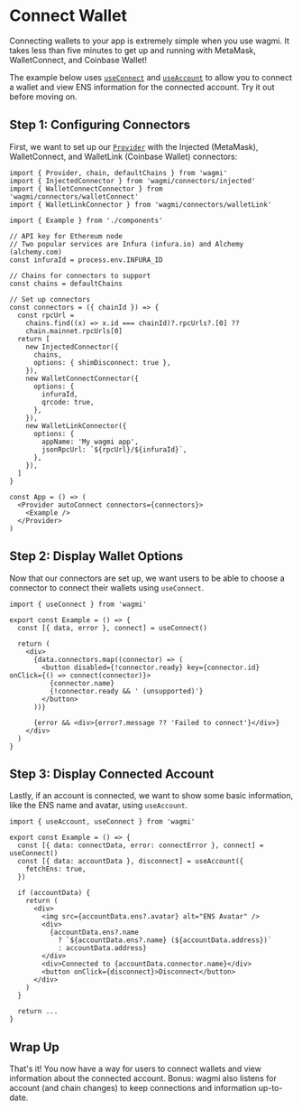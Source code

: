 
# Connect Wallet

Connecting wallets to your app is extremely simple when you use wagmi. It takes less than five minutes to get up and running with MetaMask, WalletConnect, and Coinbase Wallet!

The example below uses [`useConnect`](/docs/hooks/useConnect) and [`useAccount`](/docs/hooks/useAccount) to allow you to connect a wallet and view ENS information for the connected account. Try it out before moving on.

<ConnectWallet />

## Step 1: Configuring Connectors

First, we want to set up our [`Provider`](/docs/provider) with the Injected (MetaMask), WalletConnect, and WalletLink (Coinbase Wallet) connectors:

```tsx
import { Provider, chain, defaultChains } from 'wagmi'
import { InjectedConnector } from 'wagmi/connectors/injected'
import { WalletConnectConnector } from 'wagmi/connectors/walletConnect'
import { WalletLinkConnector } from 'wagmi/connectors/walletLink'

import { Example } from './components'

// API key for Ethereum node
// Two popular services are Infura (infura.io) and Alchemy (alchemy.com)
const infuraId = process.env.INFURA_ID

// Chains for connectors to support
const chains = defaultChains

// Set up connectors
const connectors = ({ chainId }) => {
  const rpcUrl =
    chains.find((x) => x.id === chainId)?.rpcUrls?.[0] ??
    chain.mainnet.rpcUrls[0]
  return [
    new InjectedConnector({
      chains,
      options: { shimDisconnect: true },
    }),
    new WalletConnectConnector({
      options: {
        infuraId,
        qrcode: true,
      },
    }),
    new WalletLinkConnector({
      options: {
        appName: 'My wagmi app',
        jsonRpcUrl: `${rpcUrl}/${infuraId}`,
      },
    }),
  ]
}

const App = () => (
  <Provider autoConnect connectors={connectors}>
    <Example />
  </Provider>
)
```

## Step 2: Display Wallet Options

Now that our connectors are set up, we want users to be able to choose a connector to connect their wallets using `useConnect`.

```tsx
import { useConnect } from 'wagmi'

export const Example = () => {
  const [{ data, error }, connect] = useConnect()

  return (
    <div>
      {data.connectors.map((connector) => (
        <button disabled={!connector.ready} key={connector.id} onClick={() => connect(connector)}>
          {connector.name}
          {!connector.ready && ' (unsupported)'}
        </button>
      ))}

      {error && <div>{error?.message ?? 'Failed to connect'}</div>}
    </div>
  )
}
```

## Step 3: Display Connected Account

Lastly, if an account is connected, we want to show some basic information, like the ENS name and avatar, using `useAccount`.

```tsx
import { useAccount, useConnect } from 'wagmi'

export const Example = () => {
  const [{ data: connectData, error: connectError }, connect] = useConnect()
  const [{ data: accountData }, disconnect] = useAccount({
    fetchEns: true,
  })

  if (accountData) {
    return (
      <div>
        <img src={accountData.ens?.avatar} alt="ENS Avatar" />
        <div>
          {accountData.ens?.name
            ? `${accountData.ens?.name} (${accountData.address})`
            : accountData.address}
        </div>
        <div>Connected to {accountData.connector.name}</div>
        <button onClick={disconnect}>Disconnect</button>
      </div>
    )
  }

  return ...
}
```

## Wrap Up

That's it! You now have a way for users to connect wallets and view information about the connected account. Bonus: wagmi also listens for account (and chain changes) to keep connections and information up-to-date.
